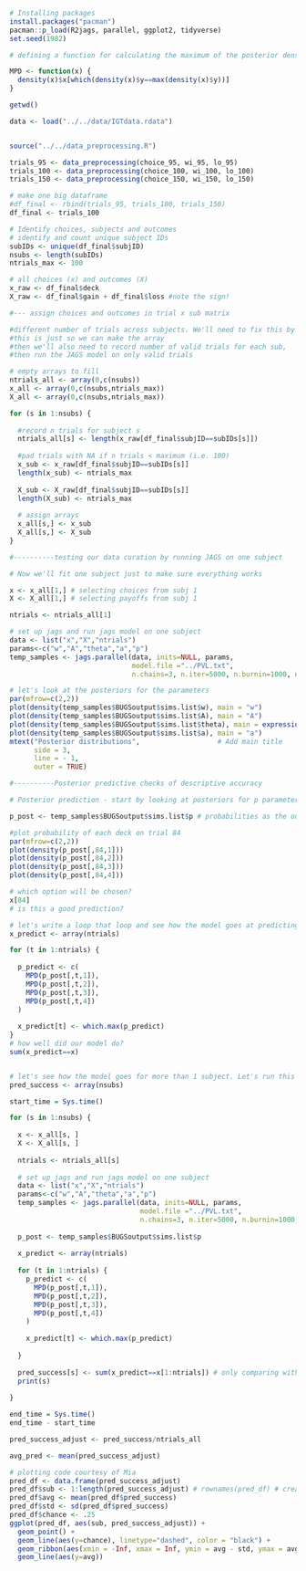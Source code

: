 

```r

# Installing packages
install.packages("pacman")
pacman::p_load(R2jags, parallel, ggplot2, tidyverse)
set.seed(1982)
```

```r
# defining a function for calculating the maximum of the posterior density (not exactly the same as the mode)

MPD <- function(x) {
  density(x)$x[which(density(x)$y==max(density(x)$y))]
}
```

```r
getwd()
```



```r
data <- load("../../data/IGTdata.rdata")


source("../../data_preprocessing.R")

trials_95 <- data_preprocessing(choice_95, wi_95, lo_95)
trials_100 <- data_preprocessing(choice_100, wi_100, lo_100)
trials_150 <- data_preprocessing(choice_150, wi_150, lo_150)

# make one big dataframe 
#df_final <- rbind(trials_95, trials_100, trials_150)
df_final <- trials_100
```

```r
# Identify choices, subjects and outcomes
# identify and count unique subject IDs
subIDs <- unique(df_final$subjID)
nsubs <- length(subIDs)
ntrials_max <- 100

# all choices (x) and outcomes (X)
x_raw <- df_final$deck
X_raw <- df_final$gain + df_final$loss #note the sign!

```

```r
#--- assign choices and outcomes in trial x sub matrix

#different number of trials across subjects. We'll need to fix this by padding arrays of < 100
#this is just so we can make the array
#then we'll also need to record number of valid trials for each sub, 
#then run the JAGS model on only valid trials

# empty arrays to fill
ntrials_all <- array(0,c(nsubs))
x_all <- array(0,c(nsubs,ntrials_max))
X_all <- array(0,c(nsubs,ntrials_max))

for (s in 1:nsubs) {
  
  #record n trials for subject s
  ntrials_all[s] <- length(x_raw[df_final$subjID==subIDs[s]])
  
  #pad trials with NA if n trials < maximum (i.e. 100)
  x_sub <- x_raw[df_final$subjID==subIDs[s]] 
  length(x_sub) <- ntrials_max
  
  X_sub <- X_raw[df_final$subjID==subIDs[s]] 
  length(X_sub) <- ntrials_max
  
  # assign arrays
  x_all[s,] <- x_sub
  X_all[s,] <- X_sub
}
```


```r
#----------testing our data curation by running JAGS on one subject

# Now we'll fit one subject just to make sure everything works

x <- x_all[1,] # selecting choices from subj 1
X <- X_all[1,] # selecting payoffs from subj 1

ntrials <- ntrials_all[1]

# set up jags and run jags model on one subject
data <- list("x","X","ntrials") 
params<-c("w","A","theta","a","p")
temp_samples <- jags.parallel(data, inits=NULL, params,
                              model.file ="../PVL.txt",
                              n.chains=3, n.iter=5000, n.burnin=1000, n.thin=1, n.cluster=4)


```

```r
# let's look at the posteriors for the parameters
par(mfrow=c(2,2))
plot(density(temp_samples$BUGSoutput$sims.list$w), main = "w")
plot(density(temp_samples$BUGSoutput$sims.list$A), main = "A")
plot(density(temp_samples$BUGSoutput$sims.list$theta), main = expression(theta))
plot(density(temp_samples$BUGSoutput$sims.list$a), main = "a")
mtext("Posterior distributions",                   # Add main title
      side = 3,
      line = - 1,
      outer = TRUE)
```



```r
#----------Posterior predictive checks of descriptive accuracy

# Posterior prediction - start by looking at posteriors for p parameter

p_post <- temp_samples$BUGSoutput$sims.list$p # probabilities as the outcome from softmax

#plot probability of each deck on trial 84
par(mfrow=c(2,2))
plot(density(p_post[,84,1]))
plot(density(p_post[,84,2]))
plot(density(p_post[,84,3]))
plot(density(p_post[,84,4]))

# which option will be chosen?
x[84]
# is this a good prediction?

# let's write a loop that loop and see how the model goes at predicting responses for all trials 
x_predict <- array(ntrials)

for (t in 1:ntrials) {
  
  p_predict <- c(
    MPD(p_post[,t,1]),
    MPD(p_post[,t,2]),
    MPD(p_post[,t,3]),
    MPD(p_post[,t,4])
  )
  
  x_predict[t] <- which.max(p_predict)
}
# how well did our model do?
sum(x_predict==x)


# let's see how the model goes for more than 1 subject. Let's run this on all subjects
pred_success <- array(nsubs)

start_time = Sys.time()

for (s in 1:nsubs) {
  
  x <- x_all[s, ]
  X <- X_all[s, ]
  
  ntrials <- ntrials_all[s]
  
  # set up jags and run jags model on one subject
  data <- list("x","X","ntrials") 
  params<-c("w","A","theta","a","p")
  temp_samples <- jags.parallel(data, inits=NULL, params,
                                model.file ="../PVL.txt",
                                n.chains=3, n.iter=5000, n.burnin=1000, n.thin=1, n.cluster=4)
  
  p_post <- temp_samples$BUGSoutput$sims.list$p
  
  x_predict <- array(ntrials)
  
  for (t in 1:ntrials) {
    p_predict <- c(
      MPD(p_post[,t,1]),
      MPD(p_post[,t,2]),
      MPD(p_post[,t,3]),
      MPD(p_post[,t,4])
    )
    
    x_predict[t] <- which.max(p_predict)
    
  }
  
  pred_success[s] <- sum(x_predict==x[1:ntrials]) # only comparing with trials for which we have choices
  print(s)
  
}

end_time = Sys.time()
end_time - start_time

pred_success_adjust <- pred_success/ntrials_all

avg_pred <- mean(pred_success_adjust)

# plotting code courtesy of Mia
pred_df <- data.frame(pred_success_adjust)
pred_df$sub <- 1:length(pred_success_adjust) # rownames(pred_df) # creating a subject index
pred_df$avg <- mean(pred_df$pred_success)
pred_df$std <- sd(pred_df$pred_success)
pred_df$chance <- .25
ggplot(pred_df, aes(sub, pred_success_adjust)) +
  geom_point() +
  geom_line(aes(y=chance), linetype="dashed", color = "black") +
  geom_ribbon(aes(xmin = -Inf, xmax = Inf, ymin = avg - std, ymax = avg + std), fill = "pink", alpha = 0.6) + 
  geom_line(aes(y=avg))
```



